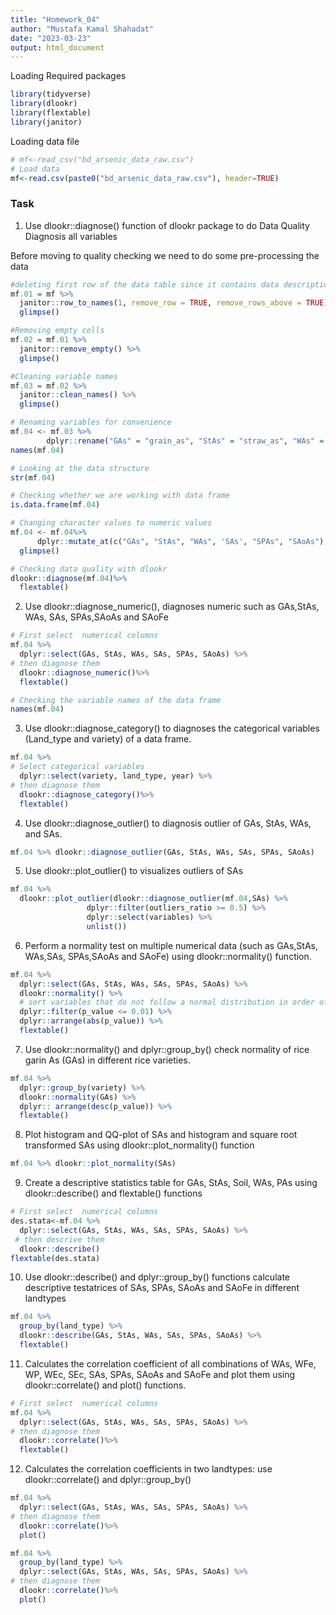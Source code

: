 ---
title: "Homework_04"
author: "Mustafa Kamal Shahadat"
date: "2023-03-23"
output: html_document
---
Loading Required packages
```{r}
library(tidyverse)
library(dlookr)
library(flextable)
library(janitor)
```
Loading data file
```{r}
# mf<-read_csv("bd_arsenic_data_raw.csv")
# Load data
mf<-read.csv(paste0("bd_arsenic_data_raw.csv"), header=TRUE)
```

### Task
1. Use dlookr::diagnose() function of dlookr package to do Data Quality Diagnosis all variables

Before moving to quality checking we need to do some pre-processing the data
```{r}
#deleting first row of the data table since it contains data description
mf.01 = mf %>% 
  janitor::row_to_names(1, remove_row = TRUE, remove_rows_above = TRUE) %>% 
  glimpse()
```
```{r}
#Removing empty cells
mf.02 = mf.01 %>% 
  janitor::remove_empty() %>%
  glimpse()
```
```{r}
#Cleaning variable names
mf.03 = mf.02 %>%
  janitor::clean_names() %>%
  glimpse()
```
```{r}
# Renaming variables for convenience
mf.04 <- mf.03 %>% 
        dplyr::rename("GAs" = "grain_as", "StAs" = "straw_as", "WAs" = "w_as", "SAs" = "s_as", "SPAs" = "sp_as", "SAoAs" = "sao_as")
names(mf.04)
```
```{r}
# Looking at the data structure
str(mf.04)
```
```{r}
# Checking whether we are working with data frame
is.data.frame(mf.04)
```
```{r}
# Changing character values to numeric values
mf.04 <- mf.04%>%
      dplyr::mutate_at(c("GAs", "StAs", "WAs", 'SAs', "SPAs", "SAoAs"), as.numeric)%>%
  glimpse()
```
```{r}
# Checking data quality with dlookr
dlookr::diagnose(mf.04)%>%
  flextable() 
```

2. Use dlookr::diagnose_numeric(), diagnoses numeric such as GAs,StAs, WAs, SAs, SPAs,SAoAs and SAoFe
```{r}
# First select  numerical columns
mf.04 %>% 
  dplyr::select(GAs, StAs, WAs, SAs, SPAs, SAoAs) %>%
# then diagnose them
  dlookr::diagnose_numeric()%>% 
  flextable()
```
```{r}
# Checking the variable names of the data frame
names(mf.04)
```


3. Use dlookr::diagnose_category() to diagnoses the categorical variables (Land_type and variety) of a data frame.
```{r}
mf.04 %>% 
# Select categorical variables
  dplyr::select(variety, land_type, year) %>%
# then diagnose them
  dlookr::diagnose_category()%>% 
  flextable()
```


4. Use dlookr::diagnose_outlier() to diagnosis outlier of GAs, StAs, WAs, and SAs.
```{r}
mf.04 %>% dlookr::diagnose_outlier(GAs, StAs, WAs, SAs, SPAs, SAoAs)
```


5. Use dlookr::plot_outlier() to visualizes outliers of SAs
```{r}
mf.04 %>%
  dlookr::plot_outlier(dlookr::diagnose_outlier(mf.04,SAs) %>% 
                 dplyr::filter(outliers_ratio >= 0.5) %>% 
                 dplyr::select(variables) %>% 
                 unlist())
```


6. Perform a normality test on multiple numerical data (such as GAs,StAs, WAs,SAs, SPAs,SAoAs and SAoFe) using dlookr::normality() function.
```{r}
mf.04 %>% 
  dplyr::select(GAs, StAs, WAs, SAs, SPAs, SAoAs) %>%
  dlookr::normality() %>%
  # sort variables that do not follow a normal distribution in order of p_value:
  dplyr::filter(p_value <= 0.01) %>% 
  dplyr::arrange(abs(p_value)) %>%
  flextable()
```


7. Use dlookr::normality() and dplyr::group_by() check normality of rice garin As (GAs) in different rice varieties.
```{r}
mf.04 %>% 
  dplyr::group_by(variety) %>%
  dlookr::normality(GAs) %>%
  dplyr:: arrange(desc(p_value)) %>%
  flextable()
```


8. Plot histogram and QQ-plot of SAs and histogram and square root transformed SAs using dlookr::plot_normality() function
```{r}
mf.04 %>% dlookr::plot_normality(SAs)
```


9. Create a descriptive statistics table for GAs, StAs, Soil, WAs, PAs using dlookr::describe() and flextable() functions
```{r}
# First select  numerical columns
des.stata<-mf.04 %>% 
  dplyr::select(GAs, StAs, WAs, SAs, SPAs, SAoAs) %>%
 # then descrive them
  dlookr::describe()
flextable(des.stata)
```


10. Use dlookr::describe() and dplyr::group_by() functions calculate descriptive testatrices of SAs, SPAs, SAoAs and SAoFe in different landtypes
```{r}
mf.04 %>%
  group_by(land_type) %>% 
  dlookr::describe(GAs, StAs, WAs, SAs, SPAs, SAoAs) %>%
  flextable()
```


11. Calculates the correlation coefficient of all combinations of WAs, WFe, WP, WEc, SEc, SAs, SPAs, SAoAs and SAoFe and plot them using dlookr::correlate() and plot() functions.
```{r}
# First select  numerical columns
mf.04 %>% 
  dplyr::select(GAs, StAs, WAs, SAs, SPAs, SAoAs) %>%
# then diagnose them
  dlookr::correlate()%>% 
  flextable()
```


12. Calculates the correlation coefficients in two landtypes: use dlookr::correlate() and dplyr::group_by()
```{r}
mf.04 %>% 
  dplyr::select(GAs, StAs, WAs, SAs, SPAs, SAoAs) %>%
# then diagnose them
  dlookr::correlate()%>% 
  plot()
```
```{r}
mf.04 %>% 
  group_by(land_type) %>%
  dplyr::select(GAs, StAs, WAs, SAs, SPAs, SAoAs) %>%
# then diagnose them
  dlookr::correlate()%>% 
  plot()
```
























